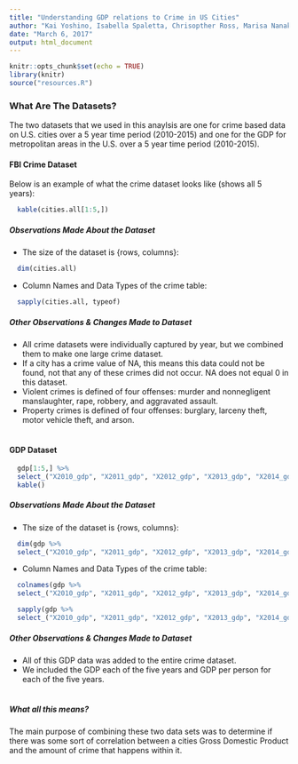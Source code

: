 ```yaml
---
title: "Understanding GDP relations to Crime in US Cities"
author: "Kai Yoshino, Isabella Spaletta, Chrisopther Ross, Marisa Nanakul"
date: "March 6, 2017"
output: html_document
---
```


```r
knitr::opts_chunk$set(echo = TRUE)
library(knitr)
source("resources.R")
```

### What Are The Datasets?

The two datasets that we used in this anaylsis are one for crime based data on U.S. cities over a 5 year time period (2010-2015) and one for the GDP for metropolitan areas in the U.S. over a 5 year time period (2010-2015). 

#### FBI Crime Dataset

Below is an example of what the crime dataset looks like (shows all 5 years): 

```r
  kable(cities.all[1:5,])
```

##### Observations Made About the Dataset
* The size of the dataset is {rows, columns}:

```r
  dim(cities.all)
```

* Column Names and Data Types of the crime table:


```r
  sapply(cities.all, typeof)
```


##### Other Observations & Changes Made to Dataset
* All crime datasets were individually captured by year, but we combined them to make one large crime dataset.
* If a city has a crime value of NA, this means this data could not be found, not that any of these crimes did not occur. NA does not equal 0 in this dataset.
* Violent crimes is defined of four offenses: murder and nonnegligent manslaughter, rape, robbery, and aggravated assault.
* Property crimes is defined of four offenses: burglary, larceny theft, motor vehicle theft, and arson.
<br>
<br>

#### GDP Dataset

```r
  gdp[1:5,] %>% 
  select_("X2010_gdp", "X2011_gdp", "X2012_gdp", "X2013_gdp", "X2014_gdp", "X2015_gdp", "gdp_per_person_2010", "gdp_per_person_2011",	"gdp_per_person_2012",	"gdp_per_person_2013", "gdp_per_person_2014",	"gdp_per_person_2015") %>% 
  kable()
```

##### Observations Made About the Dataset
* The size of the dataset is {rows, columns}:

```r
  dim(gdp %>% 
  select_("X2010_gdp", "X2011_gdp", "X2012_gdp", "X2013_gdp", "X2014_gdp", "X2015_gdp", "gdp_per_person_2010", "gdp_per_person_2011",	"gdp_per_person_2012",	"gdp_per_person_2013", "gdp_per_person_2014",	"gdp_per_person_2015"))
```

* Column Names and Data Types of the crime table:

```r
  colnames(gdp %>% 
  select_("X2010_gdp", "X2011_gdp", "X2012_gdp", "X2013_gdp", "X2014_gdp", "X2015_gdp", "gdp_per_person_2010", "gdp_per_person_2011",	"gdp_per_person_2012",	"gdp_per_person_2013", "gdp_per_person_2014",	"gdp_per_person_2015"))
```

```r
  sapply(gdp %>% 
  select_("X2010_gdp", "X2011_gdp", "X2012_gdp", "X2013_gdp", "X2014_gdp", "X2015_gdp", "gdp_per_person_2010", "gdp_per_person_2011",	"gdp_per_person_2012",	"gdp_per_person_2013", "gdp_per_person_2014",	"gdp_per_person_2015"), typeof)
```

##### Other Observations & Changes Made to Dataset
* All of this GDP data was added to the entire crime dataset.
* We included the GDP each of the five years and GDP per person for each of the five years.
<br>
<br>

##### What all this means? 
The main purpose of combining these two data sets was to determine if there was some sort of correlation between a cities Gross Domestic Product and the amount of crime that happens within it. 

``` r

```


